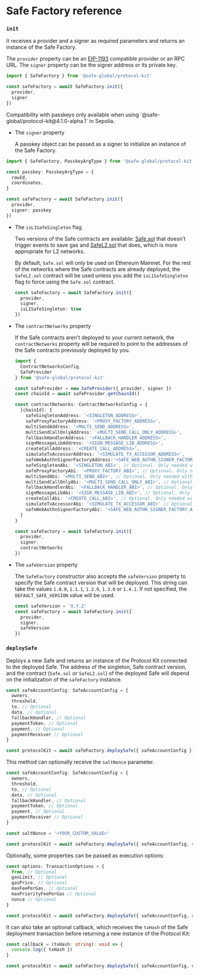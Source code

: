 
# Safe Factory reference

### `init`

It receives a provider and a signer as required parameters and returns an instance of the Safe Factory.

The `provider` property can be an [EIP-1193](https://eips.ethereum.org/EIPS/eip-1193) compatible provider or an RPC URL. The `signer` property can be the signer address or its private key.

```typescript
import { SafeFactory } from '@safe-global/protocol-kit'

const safeFactory = await SafeFactory.init({
  provider,
  signer
})
```

<Callout type='warning' emoji='⚠️'>
  Compatibility with passkeys only available when using `@safe-global/protocol-kit@4.1.0-alpha.1` in Sepolia.
</Callout>

- The `signer` property

  A passkey object can be passed as a signer to initialize an instance of the Safe Factory.

```typescript
import { SafeFactory, PasskeyArgType } from '@safe-global/protocol-kit'

const passkey: PasskeyArgType = {
  rawId,
  coordinates,
}

const safeFactory = await SafeFactory.init({
  provider,
  signer: passkey
})
```


- The `isL1SafeSingleton` flag

  Two versions of the Safe contracts are available: [Safe.sol](https://github.com/safe-global/safe-contracts/blob/v1.4.1/contracts/Safe.sol) that doesn't trigger events to save gas and [SafeL2.sol](https://github.com/safe-global/safe-contracts/blob/v1.4.1/contracts/SafeL2.sol) that does, which is more appropriate for L2 networks.

  By default, `Safe.sol` will only be used on Ethereum Mainnet. For the rest of the networks where the Safe contracts are already deployed, the `SafeL2.sol` contract will be used unless you add the `isL1SafeSingleton` flag to force using the `Safe.sol` contract.

  ```typescript
  const safeFactory = await SafeFactory.init({
    provider,
    signer,
    isL1SafeSingleton: true
  })
  ```

- The `contractNetworks` property

  If the Safe contracts aren't deployed to your current network, the `contractNetworks` property will be required to point to the addresses of the Safe contracts previously deployed by you.

  ```typescript
  import {
    ContractNetworksConfig,
    SafeProvider
  } from '@safe-global/protocol-kit'

  const safeProvider = new SafeProvider({ provider, signer })
  const chainId = await safeProvider.getChainId()

  const contractNetworks: ContractNetworksConfig = {
    [chainId]: {
      safeSingletonAddress: '<SINGLETON_ADDRESS>',
      safeProxyFactoryAddress: '<PROXY_FACTORY_ADDRESS>',
      multiSendAddress: '<MULTI_SEND_ADDRESS>',
      multiSendCallOnlyAddress: '<MULTI_SEND_CALL_ONLY_ADDRESS>',
      fallbackHandlerAddress: '<FALLBACK_HANDLER_ADDRESS>',
      signMessageLibAddress: '<SIGN_MESSAGE_LIB_ADDRESS>',
      createCallAddress: '<CREATE_CALL_ADDRESS>',
      simulateTxAccessorAddress: '<SIMULATE_TX_ACCESSOR_ADDRESS>',
      safeWebAuthnSignerFactoryAddress:'<SAFE_WEB_AUTHN_SIGNER_FACTORY_ADDRESS>',
      safeSingletonAbi: '<SINGLETON_ABI>', // Optional. Only needed with web3.js
      safeProxyFactoryAbi: '<PROXY_FACTORY_ABI>', // Optional. Only needed with web3.js
      multiSendAbi: '<MULTI_SEND_ABI>', // Optional. Only needed with web3.js
      multiSendCallOnlyAbi: '<MULTI_SEND_CALL_ONLY_ABI>', // Optional. Only needed with web3.js
      fallbackHandlerAbi: '<FALLBACK_HANDLER_ABI>', // Optional. Only needed with web3.js
      signMessageLibAbi: '<SIGN_MESSAGE_LIB_ABI>', // Optional. Only needed with web3.js
      createCallAbi: '<CREATE_CALL_ABI>', // Optional. Only needed with web3.js
      simulateTxAccessorAbi: '<SIMULATE_TX_ACCESSOR_ABI>' // Optional. Only needed with web3.js
      safeWebAuthnSignerFactoryAbi: '<SAFE_WEB_AUTHN_SIGNER_FACTORY_ABI>' // Optional. Only needed with web3.js
    }
  }

  const safeFactory = await SafeFactory.init({
    provider,
    signer,
    contractNetworks
  })
  ```

- The `safeVersion` property

  The `SafeFactory` constructor also accepts the `safeVersion` property to specify the Safe contract version that will be deployed. This string can take the values `1.0.0`, `1.1.1`, `1.2.0`, `1.3.0` or `1.4.1`. If not specified, the `DEFAULT_SAFE_VERSION` value will be used.

  ```typescript
  const safeVersion = 'X.Y.Z'
  const safeFactory = await SafeFactory.init({
    provider,
    signer,
    safeVersion
  })
  ```

### `deploySafe`

Deploys a new Safe and returns an instance of the Protocol Kit connected to the deployed Safe. The address of the singleton, Safe contract version, and the contract (`Safe.sol` or `SafeL2.sol`) of the deployed Safe will depend on the initialization of the `safeFactory` instance.

```typescript
const safeAccountConfig: SafeAccountConfig = {
  owners,
  threshold,
  to, // Optional
  data, // Optional
  fallbackHandler, // Optional
  paymentToken, // Optional
  payment, // Optional
  paymentReceiver // Optional
}

const protocolKit = await safeFactory.deploySafe({ safeAccountConfig })
```

This method can optionally receive the `saltNonce` parameter.

```typescript
const safeAccountConfig: SafeAccountConfig = {
  owners,
  threshold,
  to, // Optional
  data, // Optional
  fallbackHandler, // Optional
  paymentToken, // Optional
  payment, // Optional
  paymentReceiver // Optional
}

const saltNonce = '<YOUR_CUSTOM_VALUE>'

const protocolKit = await safeFactory.deploySafe({ safeAccountConfig, saltNonce })
```

Optionally, some properties can be passed as execution options:

```typescript
const options: TransactionOptions = {
  from, // Optional
  gasLimit, // Optional
  gasPrice, // Optional
  maxFeePerGas, // Optional
  maxPriorityFeePerGas // Optional
  nonce // Optional
}
```

```typescript
const protocolKit = await safeFactory.deploySafe({ safeAccountConfig, safeDeploymentConfig, options })
```

It can also take an optional callback, which receives the `txHash` of the Safe deployment transaction before returning a new instance of the Protocol Kit:

```typescript
const callback = (txHash: string): void => {
  console.log({ txHash })
}

const protocolKit = await safeFactory.deploySafe({ safeAccountConfig, callback })
```
